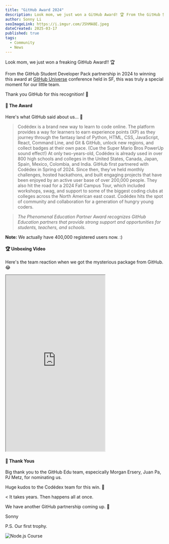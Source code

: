 ```yaml
---
title: "GitHub Award 2024"
description: Look mom, we just won a GitHub Award! 🏆 From the GitHub Student Developer Pack partnership in 2024 to winning this award at GitHub Universe conference held in SF, this was truly a special moment for our little team.
author: Sonny Li
seoImageLink: https://i.imgur.com/J5hMA8E.jpeg
dateCreated: 2025-03-17
published: true
tags:
  - Community
  - News
---
```


Look mom, we just won a freaking GitHub Award!! 🏆

From the GitHub Student Developer Pack partnership in 2024 to winning this award at [GitHub Universe](https://githubuniverse.com) conference held in SF, this was truly a special moment for our little team. 

Thank you GitHub for this recognition! 🌟

#### 📜 The Award

Here's what GitHub said about us... 🥹

> Codédex is a brand new way to learn to code online. The platform provides a way for learners to earn experience points (XP) as they journey through the fantasy land of Python, HTML, CSS, JavaScript, React, Command Line, and Git & GitHub, unlock new regions, and collect badges at their own pace. (Cue the Super Mario Bros PowerUp sound effect!) At only two-years-old, Codédex is already used in over 800 high schools and colleges in the United States, Canada, Japan, Spain, Mexico, Colombia, and India. GitHub first partnered with Codédex in Spring of 2024. Since then, they’ve held monthly challenges, hosted hackathons, and built engaging projects that have been enjoyed by an active user base of over 200,000 people. They also hit the road for a 2024 Fall Campus Tour, which included workshops, swag, and support to some of the biggest coding clubs at colleges across the North American east coast. Codédex hits the spot of community and collaboration for a generation of hungry young coders.

> _The Phenomenal Education Partner Award recognizes GitHub Education partners that provide strong support and opportunities for students, teachers, and schools._

**Note:** We actually have 400,000 registered users now. :)

#### 🏆 Unboxing Video

Here's the team reaction when we got the mysterious package from GitHub. 😂

<iframe
  width="315"
  height="560"
  src="https://www.youtube.com/embed/hOvbnU5ULrE"
  title="YouTube video player"
  allowFullScreen
></iframe>

#### 🙏 Thank Yous

Big thank you to the GitHub Edu team, especically Morgan Ersery, Juan Pa, PJ Metz, for nominating us.

Huge kudos to the Codédex team for this win. 🫰 

< It takes years. Then happens all at once.

We have another GitHub partnership coming up. 🤫

Sonny

P.S. Our first trophy.

![Node.js Course](https://i.imgur.com/3LDvO2j.jpeg)
